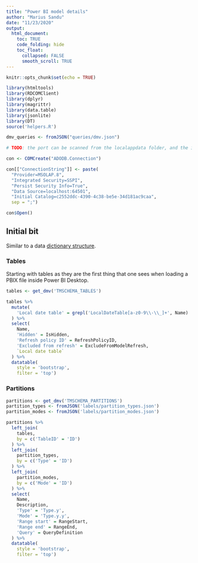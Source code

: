 ```yaml
---
title: "Power BI model details"
author: "Marius Sandu"
date: "11/23/2020"
output: 
  html_document:
    toc: TRUE
    code_folding: hide
    toc_float:
      collapsed: FALSE
      smooth_scroll: TRUE
---
```


```r

knitr::opts_chunk$set(echo = TRUE)

library(htmltools)
library(RDCOMClient)
library(dplyr)
library(magrittr)
library(data.table)
library(jsonlite)
library(DT)
source('helpers.R')

dmv_queries <- fromJSON("queries/dmv.json")

# TODO: the port can be scanned from the localappdata folder, and the initial catalogue retrieved via a DMV query

con <- COMCreate("ADODB.Connection")

con[["ConnectionString"]] <- paste(
  "Provider=MSOLAP.8",
  "Integrated Security=SSPI",
  "Persist Security Info=True",
  "Data Source=localhost:64501",
  "Initial Catalog=c2552ddc-4390-4c38-be5e-34d181ac9caa",
  sep = ";")

con$Open()

```

## Initial bit

Similar to a data [dictionary structure](https://www.sciencedirect.com/topics/computer-science/data-dictionary).

### Tables

Starting with tables as they are the first thing that one sees when loading a PBIX file inside Power BI Desktop.

```r

tables <- get_dmv('TMSCHEMA_TABLES')

tables %>%
  mutate(
    'Local date table' = grepl('LocalDateTable[a-z0-9\\-\\_]+', Name)
  ) %>%
  select(
    Name,
    'Hidden' = IsHidden,
    'Refresh policy ID' = RefreshPolicyID,
    'Excluded from refresh' = ExcludeFromModelRefresh,
    `Local date table`
  ) %>%
  datatable(
    style = 'bootstrap',
    filter = 'top')

```

### Partitions
```r

partitions <- get_dmv('TMSCHEMA_PARTITIONS')
partition_types <- fromJSON('labels/partition_types.json')
partition_modes <- fromJSON('labels/partition_modes.json')

partitions %>%
  left_join(
    tables,
    by = c('TableID' = 'ID')
  ) %>%
  left_join(
    partition_types,
    by = c('Type' = 'ID')
  ) %>%
  left_join(
    partition_modes,
    by = c('Mode' = 'ID')
  ) %>%
  select(
    Name,
    Description,
    'Type' = 'Type.y',
    'Mode' = 'Type.y.y',
    'Range start' = RangeStart,
    'Range end' = RangeEnd,
    'Query' = QueryDefinition
  ) %>%
  datatable(
    style = 'bootstrap',
    filter = 'top')
  

```

